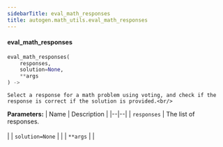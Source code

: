 ```yaml
---
sidebarTitle: eval_math_responses
title: autogen.math_utils.eval_math_responses
---
```


<code class="doc-symbol doc-symbol-heading doc-symbol-function"></code>
#### eval_math_responses

```python
eval_math_responses(
    responses,
    solution=None,
    **args
) -> 
```

    Select a response for a math problem using voting, and check if the response is correct if the solution is provided.<br/>

<b>Parameters:</b>
| Name | Description |
|--|--|
| `responses` | The list of responses.<br/><br/> |
| `solution=None` |  |
| `**args` |  |

<br />
